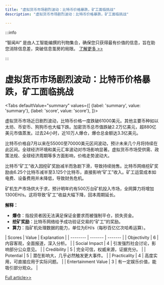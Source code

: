 ```yaml
---
title: "虚拟货币市场剧烈波动：比特币价格暴跌，矿工面临挑战"
description: "虚拟货币市场剧烈波动：比特币价格暴跌，矿工面临挑战"

---
```



:::info

“智闻AI“ 是由人工智能编撰的刊物集合，确保您只获得最有价值的信息，旨在助您消除信息差，突破信息茧房的局限。  [了解更多 >>](/)

:::

# 虚拟货币市场剧烈波动：比特币价格暴跌，矿工面临挑战


<Tabs
	defaultValue="summary"
	values={[
	{label: 'summary', value: 'summary'},
	{label: 'score', value: 'score'},
]}>
<TabItem value="summary">


虚拟货币市场近日剧烈波动，比特币价格一度跌破61000美元。其他主要币种如以太坊、币安币、狗狗币也大幅下跌。加密货币总市值跌破2.2万亿美元，超880亿美元市值蒸发。过去24小时，近10万人爆仓，爆仓总金额达3.3亿美元。

比特币价格自7月以来在55000至70000美元区间波动，预计未来几个月将持续在此区间。全球经济环境和美元汇率波动对市场影响显著。虚拟货币市场受供需、政策法规、全球经济周期等多方面影响，价格走势波动大。

比特币“矿工”收入因挖矿奖励减半而急剧下滑，导致持续抛售。比特币网络挖矿奖励由6.25个比特币减半至3.125个比特币，直接影响“矿工”收入。矿工运营成本如电费、设备费用并未降低，导致财务危机。

矿机生产市场供大于求，预计明年约有500万台矿机投入市场，全网算力将增加1300EH/s。这将导致“矿工”收益大幅下降，回本周期延长。

**解释：**
- **爆仓**：指投资者因无法满足保证金要求而被强制平仓，损失资金。
- **挖矿奖励**：比特币网络给予成功验证交易的“矿工”的奖励。
- **算力**：指矿机处理数据的能力，单位为EH/s（每秒百亿亿次哈希运算）。
</TabItem>
<TabItem value="score">
	| Scores     | Value   | Explanation |
	| -------- | ------- | ------- |
	| Objectivity  | 6    | 内容客观，全面报道，深入分析。    |
	| Social Impact | 4     | 引发强烈社会讨论，影响部分公众意见。    |
	| Credibility    | 5    | 完全可信，权威来源，证据充分。    |
	| Potential    | 5    | 潜在影响大，几乎必然触发更大事件。    |
	| Practicality    | 4    | 高度实用，可直接应用于实际问题。    |
	| Entertainment Value    | 3    | 有一定娱乐价值，能吸引部分观众。    |
</TabItem>
</Tabs>

[Full article>>](https://www.cnbeta.com.tw/articles/tech/1440826.htm)
